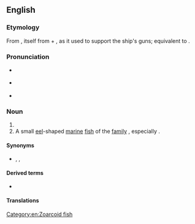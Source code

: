 {{also|Gunnel}}
==English==

===Etymology===
From {{etyl|enm|en}} {{m|enm|gonnewalle}}, itself from {{m|enm|gonne||gun}} + {{m|enm|wale}}, as it used to support the ship's guns; equivalent to {{compound|en|gun|wale}}.

===Pronunciation===
* {{a|UK}} {{IPA|en|/ˈɡʌnəl/}}
* {{a|US}} {{IPA|en|/ˈɡʌnl/}}
* {{rhymes|en|ʌnəl}}

===Noun===
{{en-noun}}

# {{alternative spelling of|en|gunwale}}
# A small [[eel]]-shaped [[marine]] [[fish]] of the [[family]] {{taxlink|Pholidae|genus|noshow=1}}, especially {{taxlink|Pholis gunnellus|species|noshow=1}}.

====Synonyms====
* {{sense|eel-shaped fish}} {{l|en|gunnel fish}}, {{l|en|butterfish}}, {{l|en|rock eel}}

====Derived terms====
* {{l|en|to the gunnels}}

====Translations====
{{trans-see|gunwale}}

[[Category:en:Zoarcoid fish]]